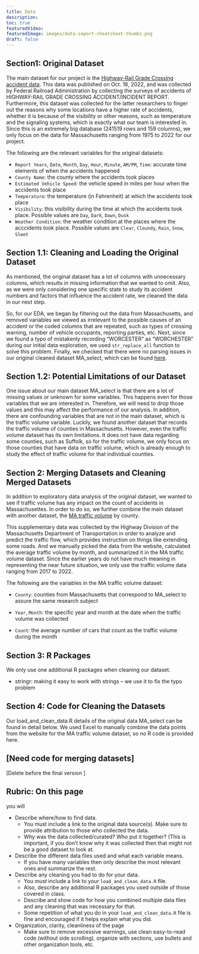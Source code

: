 ```yaml
---
title: Data
description:
toc: true
featuredVideo:
featuredImage: images/data-import-cheatsheet-thumbs.png
draft: false
---
```


## Section1: Original Dataset

The main dataset for our project is the [Highway-Rail Grade Crossing accident data](“https://catalog.data.gov/dataset/highway-rail-grade-crossing-accident-data”). This data was published on Oct. 18, 2022, and was collected by Federal Railroad Administration by collecting the surveys of accidents of HIGHWAY-RAIL GRADE CROSSING ACCIDENT/INCIDENT REPORT. Furthermore, this dataset was collected for the latter researchers to finger out the reasons why some locations have a higher rate of accidents, whether it is because of the visibility or other reasons, such as temperature and the signaling systems, which is exactly what our team is interested in. 
Since this is an extremely big database (241519 rows and 159 columns), we only focus on the data for Massachusetts ranging from 1975 to 2022 for our project. 

The following are the relevant variables for the original datasets:

* `Report Years`, `Date`, `Month`, `Day`, `Hour`, `Minute`, `AM/PM`, `Time`: accurate time elements of when the accidents happened
* `County Name`: the county where the accidents took places
* `Estimated Vehicle Speed`: the vehicle speed in miles per hour when the accidents took place 
* `Temperature`: the temperature (in Fahrenheit) at which the accidents took place
* `Visibility`: this visibility during the time at which the accidents took place. Possible values are `Day`, `Dark`, `Dawn`, `Dusk`
* `Weather Condition`: the weather condition at the places where the acccidents took place. Possible values are `Clear`, `Cloundy`, `Rain`, `Snow`, `Sleet`

## Section 1.1: Cleaning and Loading the Original Dataset

As mentioned, the original dataset has a lot of columns with unnecessary columns, which results in missing information that we wanted to omit. Also, as we were only considering one specific state to study its accident numbers and factors that influence the accident rate, we cleaned the data in our next step. 

So, for our EDA, we began by filtering out the data from Massachusetts, and removed variables we viewed as irrelevant to the possible causes of an accident or the coded columns that are repeated, such as types of crossing warning, number of vehicle occupants, reporting parties, etc. Next, since we found a typo of mistakenly recording “WORCESTER” as “WORCHESTER” during our initial data exploration, we used `str_replace_all` function to solve this problem. Finally, we checked that there were no parsing issues in our original cleaned dataset MA_select, which can be found [here]("https://drive.google.com/drive/folders/11KkjZDgEj-kxNw3r9OaeNAkWHwmMqPma"). 

## Section 1.2: Potential Limitations of our Dataset

One issue about our main dataset MA_select is that there are a lot of missing values or unknown for some variables. This happens even for those variables that we are interested in. Therefore, we will need to drop those values and this may affect the performance of our analysis. In addition, there are confounding variables that are not in the main dataset, which is the traffic volume variable. Luckily, we found another dataset that records the traffic volume of counties in Massachusetts. However, even the traffic volume dataset has its own limitations. It does not have data regarding some counties, such as Suffolk, so for the traffic volume, we only focus on those counties that have data on traffic volume, which is already enough to study the effect of traffic volume for that individual counties. 


## Section 2: Merging Datasets and Cleaning Merged Datasets 

In addition to exploratory data analysis of the original dataset, we wanted to see if traffic volume has any impact on the count of accidents in Massachusettes. In order to do so, we further combine the main dataset with another dataset, the [MA traffic volume](“https://mhd.public.ms2soft.com/tcds/tsearch.asp?loc=Mhd&mod=”) by county. 

This supplementary data was collected by the Highway Division of the Massachusetts Department of Transportation in order to analyze and predict the traffic flow, which provides instruction on things like extending some roads. And we manually picked the data from the website, calculated the average traffic volume by month, and summarized it in the MA traffic volume dataset. Since the earlier years do not have much meaning in representing the near future situation, we only use the traffic volume data ranging from 2017 to 2022. 

The following are the variables in the MA traffic volume dataset: 

* `County`: counties from Massachusetts that correspond to MA_select to assure the same research subject

* `Year`, `Month`: the specific year and month at the date when the traffic volume was collected

* `Count`: the average number of cars that count as the traffic volume during the month 

## Section 3: R Packages

We only use one additional R packages when cleaning our dataset.

* stringr: making it easy to work with strings – we use it to fix the typo problem 

## Section 4: Code for Cleaning the Datasets

Our load_and_clean_data.R details of the original data MA_select can be found in detail below. We used Excel to manually combine the data points from the website for the MA traffic volume dataset, so no R code is provided here. 


[Need code for merging datasets]
----
[Delete before the final version ]

## Rubric: On this page

you will

* Describe where/how to find data.
  * You must include a link to the original data source(s). Make sure to provide attribution to those who collected the data.
  * Why was the data collected/curated? Who put it together? (This is important, if you don't know why it was collected then that might not be a good dataset to look at.
* Describe the different data files used and what each variable means. 
  * If you have many variables then only describe the most relevant ones and summarize the rest.
* Describe any cleaning you had to do for your data.
  * You *must* include a link to your `load_and_clean_data.R` file.
  * Also, describe any additional R packages you used outside of those covered in class.
  * Describe and show code for how you combined multiple data files and any cleaning that was necessary for that.
  * Some repetition of what you do in your `load_and_clean_data.R` file is fine and encouraged if it helps explain what you did.
* Organization, clarity, cleanliness of the page
  * Make sure to remove excessive warnings, use clean easy-to-read code (without side scrolling), organize with sections, use bullets and other organization tools, etc.